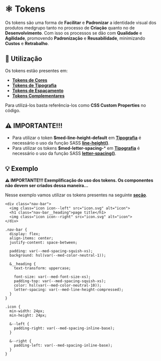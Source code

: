 
<Meta title="Tokens/Tokens" />

# ⚛️ Tokens

Os tokens são uma forma de **Facilitar** e **Padronizar** a identidade visual dos produtos medgrupo tanto no processo de **Criação** quanto no de **Desenvolvimento**.
Com isso os processos se dão com **Qualidade** e **Agilidade**, promovendo **Padronização** e **Reusabilidade**, minimizando **Custos** e **Retrabalho**.

## 💈 Utilização

Os tokens estão presentes em:

- **[Tokens de Cores](http://desenv.ordomederi.com/templarios/?path=/story/tokens-cores--cores)**
- **[Tokens de Tipografia](http://desenv.ordomederi.com/templarios/?path=/story/tokens-tipografia--tipografia)**
- **[Tokens de Espaçamento](http://desenv.ordomederi.com/templarios/?path=/story/tokens-espacamento--espacamento)**
- **[Tokens Complementares](http://desenv.ordomederi.com/templarios/?path=/story/tokens-complementares--complementares)**

Para utilizá-los basta referência-los como **CSS Custom Properties** no código.

## ⚠️ IMPORTANTE!!!

- Para utilizar o token **$med-line-height-default** em **[Tipografia](http://desenv.ordomederi.com/templarios/?path=/story/tokens-tipografia--tipografia)** é necessário o uso da função SASS **[line-height()](http://desenv.ordomederi.com/templarios/?path=/story/global-functions-tipografia--page#line-height)**.
- Para utilizar os tokens **$med-letter-spacing-*** em **[Tipografia](http://desenv.ordomederi.com/templarios/?path=/story/tokens-tipografia--tipografia)** é necessário o uso da função SASS **[letter-spacing()](http://desenv.ordomederi.com/templarios/?path=/story/global-functions-tipografia--page#letter-spacing)**.

## 💡 Exemplo

**⚠️ IMPORTANTE!!! Exemplificação do uso dos tokens. Os componentes não devem ser criados dessa maneira...**

Nesse exemplo vamos utilizar os tokens presentes na seguinte **[seção](http://desenv.ordomederi.com/templarios/?path=/story/tokens-exemplo--exemplo)**.

```
<div class="nav-bar">
  <img class="icon icon--left" src="icon.svg" alt="icon">
  <h1 class="nav-bar__heading">page title</h1>
  <img class="icon icon--right" src="icon.svg" alt="icon">
</div>
```

```
.nav-bar {
  display: flex;
  align-items: center;
  justify-content: space-between;

  padding: var(--med-spacing-squish-xs);
  background: hsl(var(--med-color-neutral-1));

  &__heading {
    text-transform: uppercase;

    font-size: var(--med-font-size-xs);
    padding-top: var(--med-spacing-squish-xs);
    color: hsl(var(--med-color-neutral-10));
    letter-spacing: var(--med-line-height-compressed);
  }
}

.icon {
  min-width: 24px;
  min-height: 24px;

  &--left {
    padding-right: var(--med-spacing-inline-base);
  }

  &--right {
    padding-left: var(--med-spacing-inline-base);
  }
}
```

